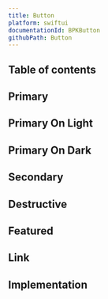 ```yaml
---
title: Button
platform: swiftui
documentationId: BPKButton
githubPath: Button
---
```






## Table of contents

## Primary

<IOSComponentScreenshots
  lightMode={screenshotPrimary}
  darkMode={screenshotPrimaryDm}
  altText="iOS primary button" />

## Primary On Light

<IOSComponentScreenshots
  lightMode={screenshotPrimaryOnLight}
  darkMode={screenshotPrimaryOnLightDm}
  altText="iOS primary on light button" />

## Primary On Dark

<IOSComponentScreenshots
  lightMode={screenshotPrimaryOnDark}
  darkMode={screenshotPrimaryOnDarkDm}
  altText="iOS primary on dark button" />

## Secondary

<IOSComponentScreenshots
  lightMode={screenshotSecondary}
  darkMode={screenshotSecondaryDm}
  altText="iOS secondary button" />

## Destructive

<IOSComponentScreenshots
  lightMode={screenshotDestructive}
  darkMode={screenshotDestructiveDm}
  altText="iOS destructive button" />

## Featured

<IOSComponentScreenshots
  lightMode={screenshotFeatured}
  darkMode={screenshotFeaturedDm}
  altText="iOS featured button" />

## Link

<IOSComponentScreenshots
  lightMode={screenshotLink}
  darkMode={screenshotLinkDm}
  altText="iOS link button" />


## Implementation

<Readme />
